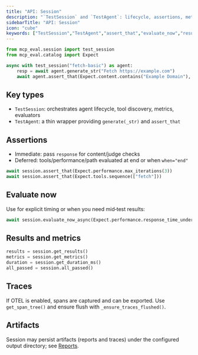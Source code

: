 ```yaml
---
title: "API: Session"
description: "`TestSession` and `TestAgent`: lifecycle, assertions, metrics, and results."
sidebarTitle: "API: Session"
icon: "cube"
keywords: ["TestSession","TestAgent","assert_that","evaluate_now","results","metrics"]
---
```


```python
from mcp_eval.session import test_session
from mcp_eval.catalog import Expect

async with test_session("fetch-basic") as agent:
    resp = await agent.generate_str("Fetch https://example.com")
    await agent.assert_that(Expect.content.contains("Example Domain"), response=resp)
```

## Key types

- `TestSession`: orchestrates agent lifecycle, tool discovery, metrics, evaluators
- `TestAgent`: a thin wrapper providing `generate(_str)` and `assert_that`

## Assertions

- Immediate: pass `response` for content/judge checks
- Deferred: tools/performance/path evaluated at end or when `when="end"`

```python
await session.assert_that(Expect.performance.max_iterations(3))
await session.assert_that(Expect.tools.sequence(["fetch"]))
```

## Evaluate now

Use for explicit timing or when you need mid‑test results:

```python
await session.evaluate_now_async(Expect.performance.response_time_under(10_000), response=resp, name="latency")
```

## Results and metrics

```python
results = session.get_results()
metrics = session.get_metrics()
duration = session.get_duration_ms()
all_passed = session.all_passed()
```

## Traces

If OTEL is enabled, spans are captured and can be exported. Use `get_span_tree()` and ensure flush with `_ensure_traces_flushed()`.

## Artifacts

Session may persist artifacts (reports and traces) under the configured output directory; see [Reports](./reports.mdx).



